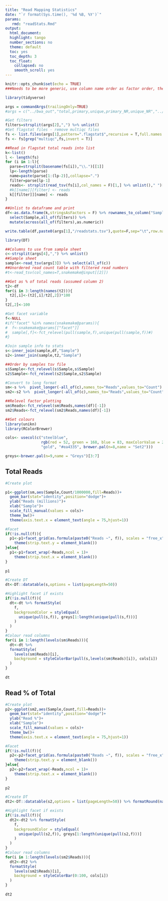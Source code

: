 ```yaml
---
title: "Read Mapping Statistics"
date: "`r format(Sys.time(), '%d %B, %Y')`"
params:
   rmd: "readStats.Rmd"
output:
  html_document:
  highlight: tango
  number_sections: no
  theme: default
  toc: yes
  toc_depth: 3
  toc_float:
    collapsed: no
    smooth_scroll: yes
---
```



```r
knitr::opts_chunk$set(echo = TRUE)
###Needs to be more generic, use column name order as factor order, then dynamic number of colours, bars etc based on level of filtering 
```

```r
library(tidyverse)

args = commandArgs(trailingOnly=TRUE)
#args = c("../bwa_out","total,primary,unique,primary_NR,unique_NR","../samples.tsv","Sample,ChIP,Replicate")

#Get filters
filters=strsplit(args[2],",") %>% unlist()
#Get flagstat files - remove multiqc files
fs <- list.files(args[1],pattern=".flagstat$",recursive = T,full.names = T)
fs <- fs[grep("multiqc",fs,invert = T)]

##Read in flagstat total reads into list
k<-list()
l <- length(fs)
for (i in 1:l){
  parse=strsplit(basename(fs[i]),"\\.")[[1]]
  lp<-length(parse)
  name=paste(parse[1:(lp-2)],collapse=".")
  filter=parse[lp-1]
  reads<- strsplit(read_tsv(fs[i],col_names = F)[1,] %>% unlist()," ")[[1]][1]
  #k[[name]][filter] <- reads
  k[[filter]][name] <- reads
}

##Unlist to dataframe and print
df<-as.data.frame(k,stringsAsFactors = F) %>% rownames_to_column("Sample") %>% 
  select(Sample,all_of(filters)) %>% 
  mutate(across(all_of(filters),as.numeric))

write.table(df,paste0(args[1],"/readstats.tsv"),quote=F,sep="\t",row.names = F,col.names = T)

```


```r
library(DT)

##Columns to use from sample sheet
c<-strsplit(args[4],",") %>% unlist()
##Sample sheet
sample<-read_tsv(args[3]) %>% select(all_of(c))
##Unordered read count table with filtered read numbers
#t<-read_tsv(col_names=T,snakemake@input[[2]])

##Get as % of total reads (assumed column 2)
t2<-df
for(i in 3:length(names(t2))){
  t2[,i]<-(t2[,i]/t2[,2])*100
}
t2[,2]<-100

#Get facet variable
f<-NULL
#if("facet" %in% names(snakemake@params)){
#  f<-snakemake@params[["facet"]]
#  sample[,f]<-fct_relevel(pull(sample,f),unique(pull(sample,f))#)
#}

#Join sample info to stats
s<-inner_join(sample,df,"Sample")
s2<-inner_join(sample,t2,"Sample")

##Order by samples tsv file
s$Sample<-fct_relevel(s$Sample,s$Sample)
s2$Sample<-fct_relevel(s2$Sample,s2$Sample)

#Convert to long format
sm<-s %>%  pivot_longer(-all_of(c),names_to="Reads",values_to="Count")
sm2<-s2 %>%  pivot_longer(-all_of(c),names_to="Reads",values_to="Count")

##Relevel factor plotting
sm$Reads<-fct_relevel(sm$Reads,names(df)[-1])
sm2$Reads<-fct_relevel(sm2$Reads,names(df)[-1])

##Set colours
library(unikn)
library(RColorBrewer)

cols<- usecol(c("steelblue",
                rgb(red = 52, green = 168, blue = 83, maxColorValue = 255),
                "gold", "#ea4335", brewer.pal(n=8,name = "Set2")))

greys<-brewer.pal(n=9,name = "Greys")[3:7]

```

## Total Reads

```r

#Create plot

p1<-ggplot(sm,aes(Sample,Count/1000000,fill=Reads))+
  geom_bar(stat="identity",position="dodge")+
  ylab("Reads (millions)")+
  xlab("Sample")+
  scale_fill_manual(values = cols)+
  theme_bw()+
  theme(axis.text.x = element_text(angle = 75,hjust=1))

#Facet
if(!is.null(f)){
  p1<-p1+facet_grid(as.formula(paste0("Reads ~", f)), scales = "free_x", space = "free")+
    theme(strip.text.y = element_blank())
}else{
  p1<-p1+facet_wrap(~Reads,ncol = 1)+
    theme(strip.text.x = element_blank())
}
    
p1
```

```r

#Create DT
dt<-DT::datatable(s,options = list(pageLength=50))

#Highlight facet if exists
if(!is.null(f)){
  dt<-dt %>% formatStyle(
    f,
    backgroundColor = styleEqual(
      unique(pull(s,f)), greys[1:length(unique(pull(s,f)))]
    )
  )
}
#Colour read columns
for(i in 1:length(levels(sm$Reads))){
  dt<-dt %>% 
  formatStyle(
    levels(sm$Reads)[i],
    background = styleColorBar(pull(s,levels(sm$Reads)[i]), cols[i])
  )
}
  
dt

```

## Read % of Total


```r

#Create plot
p2<-ggplot(sm2,aes(Sample,Count,fill=Reads))+
  geom_bar(stat="identity",position="dodge")+
  ylab("Read %")+
  xlab("Sample")+
  scale_fill_manual(values = cols)+
  theme_bw()+
  theme(axis.text.x = element_text(angle = 75,hjust=1))

#Facet
if(!is.null(f)){
  p2<-p2+facet_grid(as.formula(paste0("Reads ~", f)), scales = "free_x", space = "free")+
    theme(strip.text.y = element_blank())
}else{
  p2<-p2+facet_wrap(~Reads,ncol = 1)+
    theme(strip.text.x = element_blank())
}
    
p2
```

```r

#Create DT
dt2<-DT::datatable(s2,options = list(pageLength=50)) %>% formatRound(names(t)[-1])

#Highlight facet if exists
if(!is.null(f)){
  dt2<-dt2 %>% formatStyle(
    f,
    backgroundColor = styleEqual(
      unique(pull(s2,f)), greys[1:length(unique(pull(s2,f)))]
    )
  )
}
#Colour read columns
for(i in 1:length(levels(sm2$Reads))){
  dt2<-dt2 %>% 
  formatStyle(
    levels(sm2$Reads)[i],
    background = styleColorBar(0:100, cols[i])
  )
}
  
dt2
```


